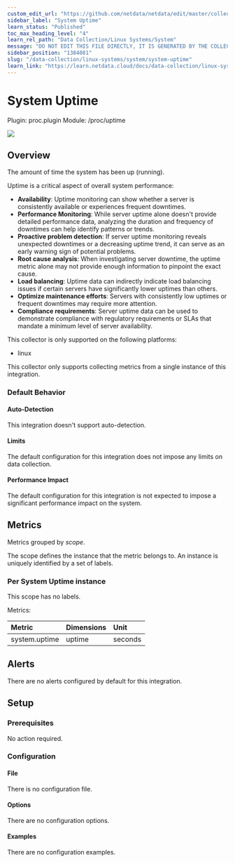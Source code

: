 ```yaml
---
custom_edit_url: "https://github.com/netdata/netdata/edit/master/collectors/proc.plugin/metadata.yaml"
sidebar_label: "System Uptime"
learn_status: "Published"
toc_max_heading_level: "4"
learn_rel_path: "Data Collection/Linux Systems/System"
message: "DO NOT EDIT THIS FILE DIRECTLY, IT IS GENERATED BY THE COLLECTOR'S metadata.yaml FILE"
sidebar_position: "1384081"
slug: "/data-collection/linux-systems/system/system-uptime"
learn_link: "https://learn.netdata.cloud/docs/data-collection/linux-systems/system/system-uptime"
---
```



# System Uptime

Plugin: proc.plugin
Module: /proc/uptime

<img src="https://img.shields.io/badge/maintained%20by-Netdata-%2300ab44" />

## Overview

The amount of time the system has been up (running).

Uptime is a critical aspect of overall system performance:

- **Availability**: Uptime monitoring can show whether a server is consistently available or experiences frequent downtimes.
- **Performance Monitoring**: While server uptime alone doesn't provide detailed performance data, analyzing the duration and frequency of downtimes can help identify patterns or trends.
- **Proactive problem detection**: If server uptime monitoring reveals unexpected downtimes or a decreasing uptime trend, it can serve as an early warning sign of potential problems.
- **Root cause analysis**: When investigating server downtime, the uptime metric alone may not provide enough information to pinpoint the exact cause.
- **Load balancing**: Uptime data can indirectly indicate load balancing issues if certain servers have significantly lower uptimes than others.
- **Optimize maintenance efforts**: Servers with consistently low uptimes or frequent downtimes may require more attention.
- **Compliance requirements**: Server uptime data can be used to demonstrate compliance with regulatory requirements or SLAs that mandate a minimum level of server availability.




This collector is only supported on the following platforms:

- linux

This collector only supports collecting metrics from a single instance of this integration.


### Default Behavior

#### Auto-Detection

This integration doesn't support auto-detection.

#### Limits

The default configuration for this integration does not impose any limits on data collection.

#### Performance Impact

The default configuration for this integration is not expected to impose a significant performance impact on the system.


## Metrics

Metrics grouped by *scope*.

The scope defines the instance that the metric belongs to. An instance is uniquely identified by a set of labels.



### Per System Uptime instance



This scope has no labels.

Metrics:

| Metric | Dimensions | Unit |
|:------|:----------|:----|
| system.uptime | uptime | seconds |



## Alerts

There are no alerts configured by default for this integration.


## Setup

### Prerequisites

No action required.

### Configuration

#### File

There is no configuration file.
#### Options



There are no configuration options.

#### Examples
There are no configuration examples.


